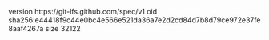 version https://git-lfs.github.com/spec/v1
oid sha256:e44418f9c44e0bc4e566e521da36a7e2d2cd84d7b8d79ce972e37fe8aaf4267a
size 32122
